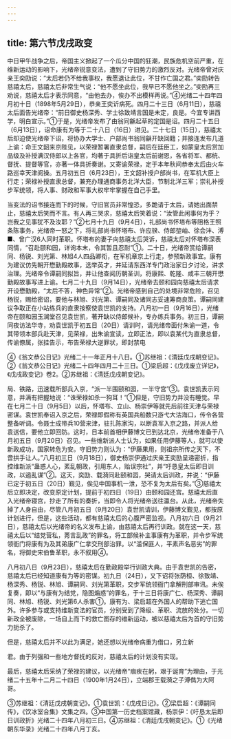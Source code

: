 ```yaml
---
---
---
```

title: 第六节戊戌政变
---



中日甲午战争之后，帝国主义掀起了一个瓜分中国的狂潮，民族危机空前严重，在维新运动的影响下，光绪帝锐意变法，遭到了守旧势力的激烈反对。光绪帝曾对庆亲王奕劻说：“太后若仍不给我事权，我愿退让此位，不甘作亡国之君。”奕劻转告慈禧太后，慈禧太后非常生气说：“他不愿坐此位，我早已不愿他坐之。”奕劻再三劝说，慈禧太后才表示同意，“由他去办，俟办不出模样再说。”④光绪二十四年四月初十日（1898年5月29日），恭亲王奕䜣病死。四月二十三日（6月11日），慈禧太后面告光绪帝：“前日御史杨深秀、学士徐致靖言国是未定，良是。今宜专讲西学，明白宣示。”①于是，光绪帝发布了由翁同龢起草的定国是诏。四月二十五日（6月13日），诏命康有为等于二十八日（16日）进见。二十七日（15日），慈禧太后却迫使光绪帝下诏，将协办大学士、户部尚书翁同龢开缺回籍；并接连发布几道上谕：命王文韶来京陛见，以荣禄暂署直隶总督，嗣后在廷臣工，如蒙皇太后赏加品级及补授满汉侍郎以上各官，均著于具折后诣皇太后前谢恩，各省将军、都统、督抚、提督等官，亦著一体具折奏谢。又寄谕荣禄，定于本年秋间恭奉太后由火车路巡幸天津阅操。五月初五日（6月23日），王文韶补授户部尚书，在军机大臣上行走；荣禄补授直隶总督，兼充办理通商事务北洋大臣，节制北洋三军；崇礼补授步军统领，将人事、财政和军事大权牢牢掌握在自己手里。

当变法的诏书接连而下的时候，守旧官员非常惶恐，多跪请于太后，请她出面禁止，慈禧太后笑而不言。有人再三哭求，慈禧太后笑着说：“汝管此闲事何为乎？岂我之见事犹不及汝耶？”②七月十九日（9月4日），礼部尚书怀塔布等阻格王照条陈事务，光绪帝一怒之下，将礼部尚书怀塔布、许应骙、侍郎堃岫、徐会沣、溥■、曾广汉6人同时革职。怀塔布的妻子向慈禧太后哭诉，慈禧太后对怀塔布深表同情，“召赴颐和园，详询本末，令其暂且忍耐”①。二十日，光绪帝赏给谭嗣同、杨锐、刘光第、林旭4人四品卿衔，在军机章京上行走，参预新政事宜。康有为建议仿先朝开懋勤殿故事，选举英才，并延请东西洋专门政治家日夕讨论，讲求治理。光绪帝令谭嗣同拟旨，并让他查阅历朝圣训，将康熙、乾隆、咸丰三朝开懋勤殿故事写进上谕。七月二十九日（9月14日），光绪帝去颐和园向慈禧太后请求开设懋勤殿，“太后不答，神色异常”②。光绪帝感到自己的处境非常危险，召见杨锐，赐给密诏，要他与林旭、刘光第、谭嗣同及诸同志妥速筹商良策。谭嗣同建议争取正在小站练兵的直隶按察使袁世凯的支持。八月初一日（9月16日），光绪帝在颐和园玉澜堂召见袁世凯，著开缺以侍郎候补，专办练兵事务。初三日，谭嗣同夜访法华寺，劝袁世凯于初五日（20日）请训时，请光绪帝面付朱谕一道，令其带领本部兵赴天津，见荣禄，出朱谕宣读，立即正法，即以袁某代为直隶总督，传谕僚属，张挂告示，布告荣禄大逆罪状，即封禁电

④《翁文恭公日记》光绪二十一年正月十八日。①苏继祖：《清廷戊戌朝变记》。②《翁文恭公日记》光绪二十四年四月二十三日。①梁启超：《戊戌废立详记》，《戊戌政变记》卷2。②苏继祖：《清廷戊戌朝变记》。

局、铁路，迅速载所部兵入京，“派一半围颐和园，一半守宫”③。袁世凯表示同意，并满有把握地说：“诛荣禄如杀一狗耳！”①但是，守旧势力并没有睡觉。早在七月二十日（9月5日）以后，怀塔布、立山、杨崇伊等就先后前往天津与荣禄密谋。袁世凯奉诏入京之后，荣禄即假称有英国兵船数只游弋大沽海口，传令各营整备听调。令聂士成带兵10营来津，驻扎陈家沟，以断袁军入京之路，并派人给袁送信，要他立即回防。这时，日本前首相伊藤博文已到达北京，光绪帝准备于八月初五日（9月20日）召见。一些维新派人士认为，如果任用伊藤等人，就可以使新政成功，国家转危为安。守旧势力则认为：“伊藤果用，则祖宗所传之天下，不啻拱手让人。”八月初三日（9月18日），御史杨崇伊通过庆亲王奕劻呈递密折，指控维新派“蛊惑人心，紊乱朝政，引用东人，贻误宗社”，并“吁恳皇太后即日训政，以遏乱谋”②。这天，奕劻、载漪同赴颐和园，哭请太后训政，并说：“伊藤已定于初五日（20日）觐见，俟见中国事机一泄，恐不复为太后有矣。”③慈禧太后立即决定，改变原定计划，提前于初四日（19日）由颐和园还宫。慈禧太后直入光绪帝寝宫，抄走了所有的奏折，当即令人将光绪帝送往瀛台。从此，光绪帝失掉了人身自由，尽管八月初五日（9月20日）袁世凯请训，伊藤博文觐见，都按原计划进行，但是，这些活动，都有慈禧太后的心腹严密监视。八月初六日（9月21日），慈禧太后以光绪帝的名义发布上谕，由慈禧太后再行训政。就在这一天，慈禧太后以“结党营私，莠言乱政”的罪名，将工部候补主事康有为革职，并令步军统领衙门将康有为及其弟康广仁拿交刑部治罪。以“滥保匪人，平素声名恶劣”的罪名，将御史宋伯鲁革职，永不叙用④。

八月初八日（9月23日），慈禧太后在勤政殿举行训政大典。由于袁世凯的告密，慈禧太后已经知道康有为等的密谋。初九日（24日），又下诏将张荫桓、徐致靖、杨深秀、杨锐、林旭、谭嗣同、刘光第革职，交步军统领衙门拿解刑部审讯。未俟复奏，即以“与康有为结党，隐图煽惑”的罪名，于十三日将康广仁、杨深秀、谭嗣同、林旭、杨锐、刘光第6人杀害①。康有为、梁启超在外国人的帮助下逃亡国外。许多参与或支持维新变法的官员，分别受到了降级、革职、流放的处分。一切新政全被废除，一场自上而下的救亡图存的维新运动，被以慈禧太后为首的守旧势力扼杀了。

但是，慈禧太后并不以此为满足，她还想以光绪帝病重为借口，另立新

君。由于列强和一些地方督抚的反对，慈禧太后的计划没有实现。

最后，慈禧太后采纳了荣禄的建议，以光绪帝“痼疾在躬，艰于诞育”为理由，于光绪二十五年十二月二十四日（1900年1月24日），立端郡王载漪之子溥儁为大阿哥。

③苏继祖：《清廷戊戌朝变记》。①袁世凯：《戊戌日记》。②梁启超：《谭嗣同传》，《饮冰室合集》文集之四。③中国第一历史档案馆藏，杨崇伊：《吁恳太后即日训政折》光绪二十四年八月初三日。④苏继祖：《清廷戊戌朝变记》。①《光绪朝东华录》光绪二十四年八月丁亥。